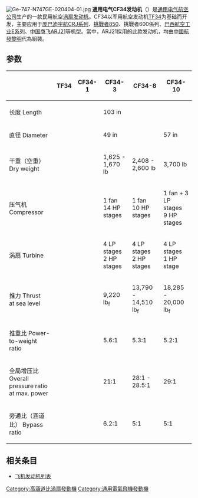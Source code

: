 [[File:Ge-747-N747GE-020404-01.jpg|thumb]]
'''通用电气CF34发动机'''（{{lang-en|General Electric CF34}}）是[[通用电气航空公司|通用电气航空公司]]生产的一款民用航空[[涡扇发动机|涡扇发动机]]。CF34以军用航空发动机[[通用电气TF34涡扇发动机|TF34]]为基础而开发，主要应用于[[庞巴迪宇航|庞巴迪宇航]][[CRJ|CRJ系列]]、[[龐巴迪挑戰者850|挑戰者850]]、挑戰者600係列、[[巴西航空工业E系列|巴西航空工业E系列]]、[[中国商飞ARJ21|中国商飞ARJ21]]等机型。當中，ARJ21採用的此款发动机，均由[[中國航空發動機集團|中國航發黎明]]代為組裝。

==参数==
{| class="wikitable" style="text-align: center; font-size:100%; color:black"
|-
!
!TF34
!CF34-1
!CF34-3
!CF34-8
!CF34-10
|-
!长度 Length
|
|
|103 in
|
|
|-
!直径 Diameter
|
|
|49 in
|
|57 in
|-
!干重（空重） Dry weight
|
|
|1,625 - 1,670 lb
|2,408 - 2,600 lb
|3,700 lb
|-
!压气机 Compressor
|
|
|1 fan<br/>14 HP stages
|1 fan<br/>10 HP stages
|1 fan + 3 LP stages<br/>9 HP stages
|-
!涡扇 Turbine
|
|
|4 LP stages<br/>2 HP stages
|4 LP stages<br/>2 HP stages
|4 LP stages<br/>1 HP stage
|-
!推力 Thrust<br/>at sea level
|
|
|9,220 lb<sub>f</sub>
|13,790 - 14,510 lb<sub>f</sub>
|18,285 - 20,000 lb<sub>f</sub>
|-
!推重比 Power-to-weight<br/>ratio
|
|
|5.6:1 
|5.3:1 
|5.2:1 
|-
!全局增压比 Overall pressure ratio<br/>at max. power
|
|
|21:1
|28:1 - 28.5:1
|29:1
|-
!旁通比（涵道比） Bypass ratio
|
|
|6.2:1
|5:1
|5:1
|}

==相关条目==
*[[飞机发动机列表|飞机发动机列表]]

{{aviation-stub}}
{{通用電氣航空發動機}}

[[Category:高涵道比渦扇發動機|Category:高涵道比渦扇發動機]]
[[Category:通用電氣飛機發動機|Category:通用電氣飛機發動機]]